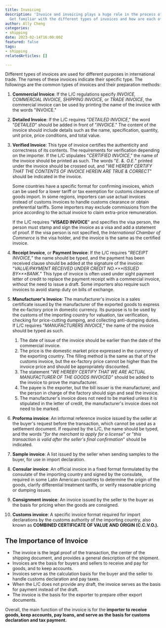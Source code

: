 ```yaml
---
title: Invoicing
description: 'Invoice and invoicing plays a huge role in the process of foreign trade.
  Get familiar with the different types of invoices and how are each of them used. '
author: Ally Cheng
categories:
- shipping
date: 2023-02-14T16:00:00Z
featured: false
tags:
- shipping
relatedArticles: []

---
```

Different types of invoices are used for different purposes in international trade. The names of these invoices indicate their specific type. The followings are the common types of invoices and their preparation methods:

 1. **Commercial Invoice**: If the L/C regulations specify _INVOICE, COMMERCIAL INVOICE, SHIPPING INVOICE,_ or _TRADE INVOICE_, the commercial invoice can be used by printing the name of the invoice with the words "INVOICE." 
 2. **Detailed Invoice**: If the L/C requires "_DETAILED INVOICE_," the word "_DETAILED_" should be added in front of "_INVOICE_." The content of the invoice should include details such as the name, specification, quantity, unit price, price conditions, and total value. 
 3. **Verified Invoice**: This type of invoice certifies the authenticity and correctness of its contents. The requirements for verification depending on the importer. If the L/C stipulates "_CERTIFIED INVOICE_," the name of the invoice should be printed as such. The words "_E. &. O.E._" printed under the invoice should be crossed out, and "_WE HEREBY CERTIFY THAT THE CONTENTS OF INVOICE HEREIN ARE TRUE & CORRECT_" should be indicated in the invoice.

    Some countries have a specific format for confirming invoices, which can be used for a lower tariff or tax exemption for customs clearance of goods import. In some regions, importers can use actual invoices instead of customs invoices to handle customs clearance or obtain preferential tariffs. Some importers may exclude commissions from the price according to the actual invoice to claim extra-price remuneration.

    If the L/C requires "**VISAED INVOICE**" and specifies the visa person, the person must stamp and sign the invoice as a visa and add a statement of proof. If the visa person is not specified, the _International Chamber of Commerce_ is the visa holder, and the invoice is the same as the certified invoice.
 4. **Receipt Invoice**, or **Payment Invoice**: If the L/C requires "_RECEIPT INVOICE,_" the name should be typed, and the payment has been received clause should be added at the signature of the invoice: "_VALUE/PAYMENT RECEIVED UNDER CREDIT NO.×××ISSUED BY×××BANK._" This type of invoice is often used under sight payment letter of credit to replace the payment receipt with a commercial invoice, without the need to issue a draft. Some importers also require such invoices to avoid stamp duty on bills of exchange.
 5. **Manufacturer's** **Invoice**: The manufacturer's invoice is a sales certificate issued by the manufacturer of the exported goods to express the ex-factory price in domestic currency. Its purpose is to be used by the customs of the importing country for valuation, tax verification, checking for price-cutting dumping, and collecting anti-dumping duties. If L/C requires "_MANUFACTURERS INVOICE_," the name of the invoice should be typed as such. 
    1. The date of issue of the invoice should be earlier than the date of the commercial invoice. 
    2. The price is the domestic market price expressed in the currency of the exporting country. The filling method is the same as that of the customs invoice, but the ex-factory price cannot be higher than the invoice price and should be appropriately discounted. 
    3. The statement "_WE HEREBY CERTIFY THAT WE ARE ACTUAL MANUFACTURER OF THE GOODS INVOICED_" should be added to the invoice to prove the manufacturer. 
    4. The payee is the exporter, but the bill issuer is the manufacturer, and the person in charge of the factory should sign and seal the invoice. 
    5. The manufacturer's invoice does not need to be marked unless it is stipulated in the letter of credit, the manufacturer's invoice does not need to be marked.
 6. **Proforma invoice**: An informal reference invoice issued by the seller at the buyer's request before the transaction, which cannot be used as a settlement document. If required by the L/C, the name should be typed, and the words "_for the merchant to apply for a license_" or "_this transaction is valid after the seller's final confirmation_" should be indicated.
 7. **Sample invoice**: A list issued by the seller when sending samples to the buyer, for use in import declaration.
 8. **Consular** **invoice**: An official invoice in a fixed format formulated by the consulate of the importing country and signed by the consulate, required in some Latin American countries to determine the origin of the goods, clarify differential treatment tariffs, or verify reasonable pricing or dumping issues.
 9. **Consignment** **invoice**: An invoice issued by the seller to the buyer as the basis for pricing when the goods are consigned.
10. **Customs invoice**: A specific invoice format required for import declarations by the customs authority of the importing country, also known as **COMBINED CERTIFICATE OF VALUE AND ORIGIN (C.C.V.O.).**

## The Importance of Invoice

* The invoice is the legal proof of the transaction, the center of the shipping document, and provides a general description of the shipment. 
* Invoices are the basis for buyers and sellers to receive and pay for goods, and to keep accounts. 
* Invoices serve as the calculation basis for the buyer and the seller to handle customs declaration and pay taxes. 
* When the L/C does not provide any draft, the invoice serves as the basis for payment instead of the draft. 
* The invoice is the basis for the exporter to prepare other export documents. 

Overall, the main function of the invoice is for the **importer to receive goods, keep accounts, pay loans, and serve as the basis for customs declaration and tax payment.**